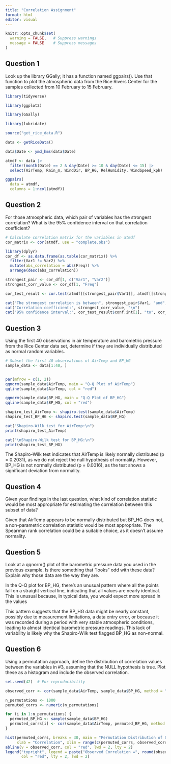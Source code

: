 ```yaml
---
title: "Correlation Assignment"
format: html
editor: visual
---
```


```r

knitr::opts_chunk$set(
  warning = FALSE,   # Suppress warnings
  message = FALSE    # Suppress messages
)

```

## Question 1

Look up the library GGally; it has a function named ggpairs(). Use that function to plot the atmospheric data from the Rice Rivers Center for the samples collected from 10 February to 15 February.

```r

library(tidyverse)

library(ggplot2)

library(GGally)

library(lubridate)

source("get_rice_data.R")

data <- getRiceData()

```


  
```r

data$Date <- ymd_hms(data$Date)

atmdf <- data |>
  filter(month(Date) == 2 & day(Date) >= 10 & day(Date) <= 15) |>
  select(AirTemp, Rain_m, WindDir, BP_HG, RelHumidity, WindSpeed_kph)

ggpairs(
  data = atmdf,
  columns = 1:ncol(atmdf)) 

```
  
## Question 2

For those atmospheric data, which pair of variables has the strongest correlation? What is the 95% confidence interval on that correlation coefficient?
  
```r

# Calculate correlation matrix for the variables in atmdf
cor_matrix <- cor(atmdf, use = "complete.obs")

library(dplyr)
cor_df <- as.data.frame(as.table(cor_matrix)) %>%
  filter(Var1 != Var2) %>% 
  mutate(abs_correlation = abs(Freq)) %>% 
  arrange(desc(abs_correlation)) 

strongest_pair <- cor_df[1, c("Var1", "Var2")]
strongest_corr_value <- cor_df[1, "Freq"]

cor_test_result <- cor.test(atmdf[[strongest_pair$Var1]], atmdf[[strongest_pair$Var2]])

cat("The strongest correlation is between", strongest_pair$Var1, "and", strongest_pair$Var2, "\n")
cat("Correlation coefficient:", strongest_corr_value, "\n")
cat("95% confidence interval:", cor_test_result$conf.int[1], "to", cor_test_result$conf.int[2], "\n")

```

## Question 3

Using the first 40 observations in air temperature and barometric pressure from the Rice Center data set, determine if they are individually distributed as normal random variables. 

```r

# Subset the first 40 observations of AirTemp and BP_HG
sample_data <- data[1:40, ]


par(mfrow = c(1, 2))
qqnorm(sample_data$AirTemp, main = "Q-Q Plot of AirTemp")
qqline(sample_data$AirTemp, col = "red")

qqnorm(sample_data$BP_HG, main = "Q-Q Plot of BP_HG")
qqline(sample_data$BP_HG, col = "red")

shapiro_test_AirTemp <- shapiro.test(sample_data$AirTemp)
shapiro_test_BP_HG <- shapiro.test(sample_data$BP_HG)

cat("Shapiro-Wilk test for AirTemp:\n")
print(shapiro_test_AirTemp)

cat("\nShapiro-Wilk test for BP_HG:\n")
print(shapiro_test_BP_HG)


```

The Shapiro-Wilk test indicates that AirTemp is likely normally distributed (p = 0.2031), as we do not reject the null hypothesis of normality. However, BP_HG is not normally distributed (p = 0.0016), as the test shows a significant deviation from normality.


## Question 4

Given your findings in the last question, what kind of correlation statistic would be most appropriate for estimating the correlation between this subset of data?

Given that AirTemp appears to be normally distributed but BP_HG does not, a non-parametric correlation statistic would be most appropriate. The Spearman rank correlation could be a suitable choice, as it doesn't assume normality.

## Question 5

Look at a qqnorm() plot of the barometric pressure data you used in the previous example. Is there something that "looks" odd with these data? Explain why those data are the way they are.


In the Q-Q plot for BP_HG, there’s an unusual pattern where all the points fall on a straight vertical line, indicating that all values are nearly identical. This is unusual because, in typical data, you would expect more spread in the values

This pattern suggests that the BP_HG data might be nearly constant, possibly due to measurement limitations, a data entry error, or because it was recorded during a period with very stable atmospheric conditions, leading to almost identical barometric pressure readings. This lack of variability is likely why the Shapiro-Wilk test flagged BP_HG as non-normal.
  
## Question 6

Using a permutation approach, define the distribution of correlation values between the variables in #3, assuming that the NULL hypothesis is true. Plot these as a histogram and include the observed correlation. 

```r

set.seed(42)  # For reproducibility

observed_corr <- cor(sample_data$AirTemp, sample_data$BP_HG, method = "spearman")

n_permutations <- 1000
permuted_corrs <- numeric(n_permutations)

for (i in 1:n_permutations) {
  permuted_BP_HG <- sample(sample_data$BP_HG)
  permuted_corrs[i] <- cor(sample_data$AirTemp, permuted_BP_HG, method = "spearman")
}

hist(permuted_corrs, breaks = 30, main = "Permutation Distribution of Correlation (Null Hypothesis)",
     xlab = "Correlation", xlim = range(c(permuted_corrs, observed_corr)), col = "lightblue", border = "black")
abline(v = observed_corr, col = "red", lwd = 2, lty = 2)
legend("topright", legend = paste("Observed Correlation =", round(observed_corr, 3)),
       col = "red", lty = 2, lwd = 2)

```


